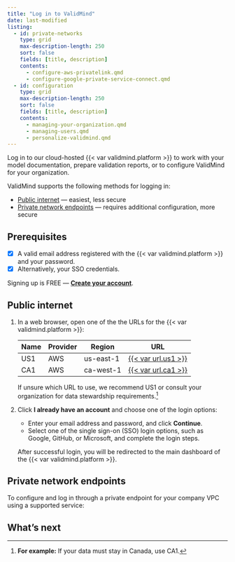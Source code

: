 ```yaml
---
title: "Log in to ValidMind"
date: last-modified
listing:
  - id: private-networks
    type: grid
    max-description-length: 250
    sort: false
    fields: [title, description]
    contents:
      - configure-aws-privatelink.qmd
      - configure-google-private-service-connect.qmd
  - id: configuration
    type: grid
    max-description-length: 250
    sort: false
    fields: [title, description]
    contents:
      - managing-your-organization.qmd
      - managing-users.qmd
      - personalize-validmind.qmd
---
```


Log in to our cloud-hosted {{< var validmind.platform >}} to work with your model documentation, prepare validation reports, or to configure ValidMind for your organization.

ValidMind supports the following methods for logging in:

- [Public internet](#public-internet) — easiest, less secure
- [Private network endpoints](#private-network-endpoints) — requires additional configuration, more secure

::: {.prereq}

## Prerequisites

- [x] A valid email address registered with the {{< var validmind.platform >}} and your password.
- [x] Alternatively, your SSO credentials.

<!-- For most users, someone with the Customer Admin role will invite you to your organization.  -->

::: {.callout title="Need an account for ValidMind?"}
Signing up is FREE — **[Create your account]({{< var url.us1 >}})**.
:::

:::

## Public internet

1. In a web browser, open one of the the URLs for the {{< var validmind.platform >}}:
   
   | Name | Provider | Region | URL |
   |--|--|--|----------|
   | US1 | AWS | us-east-1 | [{{< var url.us1 >}}]({{< var url.us1 >}}) |
   | CA1 | AWS | ca-west-1 | [{{< var url.ca1 >}}]({{< var url.ca1 >}}) |
   
   If unsure which URL to use, we recommend US1 or consult your organization for data stewardship requirements.[^1]

2. Click **I already have an account** and choose one of the login options:

   - Enter your email address and password, and click **Continue**.
   - Select one of the single sign-on (SSO) login options, such as Google, GitHub, or Microsoft, and complete the login steps. 

    After successful login, you will be redirected to the main dashboard of the {{< var validmind.platform >}}.

## Private network endpoints

To configure and log in through a private endpoint for your company VPC using a supported service:

:::{#private-networks}
:::

## What's next

:::{#configuration}
:::

<!-- FOOTNOTES -->

[^1]: **For example:** If your data must stay in Canada, use CA1.
